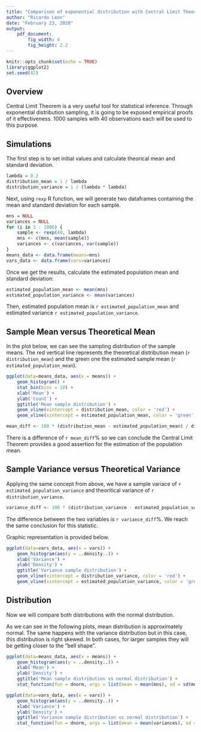 ```yaml
---
title: "Comparison of exponential distribution with Central Limit Theorem"
author: "Ricardo Leon"
date: "February 23, 2020"
output:
    pdf_document:
        fig_width: 4
        fig_height: 2.2
---
```


```r
knitr::opts_chunk$set(echo = TRUE)
library(ggplot2)
set.seed(42)
```

## Overview

Central Limit Theorem is a very useful tool for statistical inference. Through exponential distribution sampling, it is going to be exposed empirical proofs of it effectiveness. 1000 samples with 40 observations each will be used to this purpose.

## Simulations

The first step is to set initial values and calculate theorical mean and standard deviation.

```r
lambda = 0.2
distribution_mean = 1 / lambda
distribution_variance = 1 / (lambda * lambda)
```

Next, using `rexp` R function, we will generate two dataframes containing the mean and standard deviation for each sample.

```r
mns = NULL
variances = NULL
for (i in 1 : 1000) {
    sample <- rexp(40, lambda)
    mns <- c(mns, mean(sample))
    variances <- c(variances, var(sample))
}
means_data <- data.frame(means=mns)
vars_data <- data.frame(vars=variances)
```

Once we get the results, calculate the estimated population mean and standard deviation:

```r
estimated_population_mean <- mean(mns)
estimated_population_variance <- mean(variances)
```

Then, estimated population mean is `r estimated_population_mean` and estimated variance `r estimated_population_variance`.

## Sample Mean versus Theoretical Mean

In the plot below, we can see the sampling distribution of the sample means. The red vertical line represents the theoretical distribution mean (`r distribution_mean`) and the green one the estimated sample mean (`r estimated_population_mean`).

```r
ggplot(data=means_data, aes(x = means)) +
    geom_histogram() +
    stat_bin(bins = 10) +
    xlab('Mean') +
    ylab('Count') +
    ggtitle('Mean sample distribution') +
    geom_vline(xintercept = distribution_mean, color = 'red') +
    geom_vline(xintercept = estimated_population_mean, color = 'green')
```

```r
mean_diff <- 100 * (distribution_mean - estimated_population_mean) / distribution_mean
```

There is a difference of `r mean_diff`% so we can conclude the Central Limit Theorem provides a good assertion for the estimation of the population mean.

## Sample Variance versus Theoretical Variance

Applying the same concept from above, we have a sample variace of `r estimated_population_variance` and theoritical variance of `r distribution_variance`.

```r
variance_diff <- 100 * (distribution_variance - estimated_population_variance) / distribution_variance
```

The difference between the two variables is `r variance_diff`%. We reach the same conclusion for this statistic.

Graphic representation is provided below.

```r
ggplot(data=vars_data, aes(x = vars)) +
    geom_histogram(aes(y = ..density..)) +
    xlab('Variance') +
    ylab('Density') +
    ggtitle('Variance sample distribution') +
    geom_vline(xintercept = distribution_variance, color = 'red') +
    geom_vline(xintercept = estimated_population_variance, color = 'green')
```

## Distribution

Now we will compare both distributions with the normal distribution.

As we can see in the following plots, mean distribution is approximately normal. The same happens with the variance distribution but in this case, this distribution is right skewed. In both cases, for larger samples they will be getting closer to the "bell shape".

```r
ggplot(data=means_data, aes(x = means)) +
    geom_histogram(aes(y = ..density..)) +
    xlab('Mean') +
    ylab('Density') +
    ggtitle('Mean sample distribution vs normal distribution') +
    stat_function(fun = dnorm, args = list(mean = mean(mns), sd = sd(mns)))
```



```r
ggplot(data=vars_data, aes(x = vars)) +
    geom_histogram(aes(y = ..density..)) +
    xlab('Variance') +
    ylab('Density') +
    ggtitle('Variance sample distribution vs normal distribution') +
    stat_function(fun = dnorm, args = list(mean = mean(variances), sd = sd(variances)))
```

